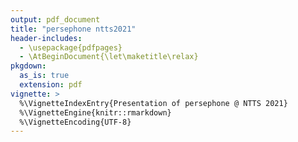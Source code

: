 ```yaml
---
output: pdf_document
title: "persephone ntts2021"
header-includes:
  - \usepackage{pdfpages}
  - \AtBeginDocument{\let\maketitle\relax}
pkgdown:
  as_is: true
  extension: pdf
vignette: >
  %\VignetteIndexEntry{Presentation of persephone @ NTTS 2021}
  %\VignetteEngine{knitr::rmarkdown}
  %\VignetteEncoding{UTF-8}
---
```


\setkeys{Gin}{width=\textwidth,height=\textheight,keepaspectratio}
\includepdf[pages=-, fitpaper=true]{resources/slides_ntts.pdf}
